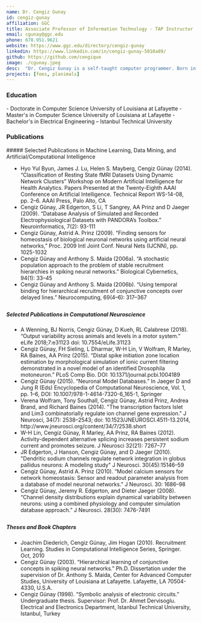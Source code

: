 ```yaml
---
name: Dr. Cengiz Gunay
id: cengiz-gunay
affiliation: GGC
title: Associate Professor of Information Technology - TAP Instructor
email: cgunay@ggc.edu
phone: 678.951.9621
website: https://www.ggc.edu/directory/cengiz-gunay
linkedin: https://www.linkedin.com/in/cengiz-gunay-5010a89/
github: https://github.com/cengique
image: ./cgunay.jpeg
desc:  "Dr. Cengiz Gunay is a self-taught computer programmer. Born in Turkey, he completed a bachelor's degree with an electronics and telecommunications focus, while also training in software engineering and open source software. After moving to the U.S. for graduate school, he switched to computer science and specialized in artificial intelligence and neural networks. After this, he pursued postdoctoral research in computational neuroscience, which is the study of the brain using computers. Gunay's webpage at the Prinz Lab details his research and teaching experience. Also see his software development projects page for past students projects and events."
projects: [foes, planimals]
---
```


### Education
<div>
- Doctorate in Computer Science University of Louisiana at Lafayette
- Master's in Computer Science University of Louisiana at Lafayette
- Bachelor's in Electrical Engineering – Istanbul Technical University
</div>

### Publications
<div>
##### Selected Publications in Machine Learning, Data Mining, and Artificial/Computational Intelligence
<ul style="list-style-type: disc;width: 90%; margin-left:1em; margin-bottom:2em"> 
<li>Hyo Yul Byun, James J. Lu, Helen S. Mayberg, Cengiz Günay (2014). “Classification of Resting State fMRI Datasets Using Dynamic Network Clusters” Workshop on Modern Artificial Intelligence for Health Analytics. Papers Presented at the Twenty-Eighth AAAI Conference on Artificial Intelligence. Technical Report WS-14-08, pp. 2–6. AAAI Press, Palo Alto, CA </li>
<li>Cengiz Günay, JR Edgerton, S Li, T Sangrey, AA Prinz and D Jaeger (2009). “Database Analysis of Simulated and Recorded Electrophysiological Datasets with PANDORA’s Toolbox.” Neuroinformatics, 7(2): 93-111  </li>
<li>Cengiz Günay, Astrid A. Prinz (2009). “Finding sensors for homeostasis of biological neuronal networks using artificial neural networks,” Proc. 2009 Intl Joint Conf. Neural Nets (IJCNN), pp. 1025-1032 </li>
<li>Cengiz Günay and Anthony S. Maida (2006a). “A stochastic population approach to the problem of stable recruitment hierarchies in spiking neural networks.” Biological Cybernetics, 94(1): 33–45 </li>
<li>Cengiz Günay and Anthony S. Maida (2006b). “Using temporal binding for hierarchical recruitment of conjunctive concepts over delayed lines.” Neurocomputing, 69(4–6): 317–367</li>
</ul>

##### Selected Publications in Computational Neuroscience
<ul style="list-style-type: disc;width: 90%; margin-left:1em; margin-bottom:2em"> 
<li>A Wenning, BJ Norris, Cengiz Günay, D Kueh, RL Calabrese (2018). “Output variability across animals and levels in a motor system.” eLife 2018;7:e31123 doi: 10.7554/eLife.31123 </li>
<li>Cengiz Günay, FH Sieling, L Dharmar, W-H Lin, V Wolfram, R Marley, RA Baines, AA Prinz (2015). “Distal spike initiation zone location estimation by morphological simulation of ionic current filtering demonstrated in a novel model of an identified Drosophila motoneuron.” PLoS Comp Bio. DOI: 10.1371/journal.pcbi.1004189 </li>
<li>Cengiz Günay (2015). “Neuronal Model Databases.” In Jaeger D and Jung R (Eds) Encyclopedia of Computational Neuroscience, Vol. 1, pp. 1–6, DOI: 10.1007/978-1-4614-7320-6_165-1, Springer </li>
<li>Verena Wolfram, Tony Southall, Cengiz Günay, Astrid Prinz, Andrea Brand, and Richard Baines (2014). "The transcription factors Islet and Lim3 combinatorially regulate ion channel gene expression." J Neurosci, 34(7): 2538–2543; doi: 10.1523/JNEUROSCI.4511-13.2014, http://www.jneurosci.org/content/34/7/2538.short </li>
<li>W-H Lin, Cengiz Günay, R Marley, AA Prinz, RA Baines (2012). Activity-dependent alternative splicing increases persistent sodium current and promotes seizure. J Neurosci 32(21): 7267–77 </li>
<li>JR Edgerton, J Hanson, Cengiz Günay, and D Jaeger (2010). "Dendritic sodium channels regulate network integration in globus pallidus neurons: A modeling study" J Neurosci. 30(45):15146–59  </li>
<li>Cengiz Günay, Astrid A. Prinz (2010). “Model calcium sensors for network homeostasis: Sensor and readout parameter analysis from a database of model neuronal networks.” J Neurosci. 30: 1686–98  </li>
<li>Cengiz Günay, Jeremy R. Edgerton, and Dieter Jaeger (2008). “Channel density distributions explain dynamical variability between neurons: using a combined physiology and computer simulation database approach.” J Neurosci. 28(30): 7476-7491</li>
</ul>

##### Theses and Book Chapters
<ul style="list-style-type: disc;width: 90%; margin-left:1em; margin-bottom:2em"> 
<li>Joachim Diederich, Cengiz Günay, Jim Hogan (2010). Recruitment Learning. Studies in Computational Intelligence Series, Springer. Oct, 2010 </li>
<li>Cengiz Günay (2003). “Hierarchical learning of conjunctive concepts in spiking neural networks.” Ph.D. Dissertation under the supervision of Dr. Anthony S. Maida, Center for Advanced Computer Studies, University of Louisiana at Lafayette. Lafayette, LA 70504-4330, U.S.A. </li>
<li>Cengiz Günay (1998). “Symbolic analysis of electronic circuits.” Undergraduate thesis. Supervisor: Prof. Dr. Ahmet Dervisoglu. Electrical and Electronics Department, Istanbul Technical University, Istanbul, Turkey </li>
</ul>
</div>